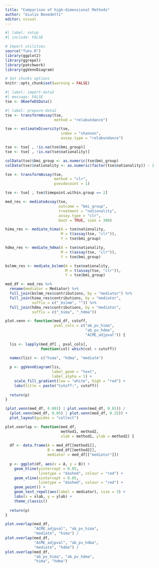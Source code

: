 ```yaml
---
title: "Comparison of high-dimensional Methods"
author: "Giulio Benedetti"
editor: visual
---
```


```r
#| label: setup
#| include: FALSE

# Import utilities
source("funs.R")
library(ggplot2)
library(ggrepel)
library(patchwork)
library(ggVennDiagram)

# Set chunks options
knitr::opts_chunk$set(warning = FALSE)
```

```r
#| label: import-data2
#| message: FALSE
tse <- OKeefeDSData()
```

```r
#| label: prepare-data2
tse <- transformAssay(tse,
                      method = "relabundance")

tse <- estimateDiversity(tse,
                         index = "shannon",
                         assay.type = "relabundance")
```

```r
tse <- tse[ , !is.na(tse$bmi_group)]
tse <- tse[ , !is.na(tse$nationality)]

colData(tse)$bmi_group <- as.numeric(tse$bmi_group)
colData(tse)$nationality <- as.numeric(factor(tse$nationality)) - 1

tse <- transformAssay(tse,
                      method = "clr",
                      pseudocount = 1)

tse <- tse[ , tse$timepoint.within.group == 2]
```

```r
med_res <- mediateAssay(tse,
                        outcome = "bmi_group",
                        treatment = "nationality",
                        assay.type = "clr",
                        boot = TRUE, sims = 300)

hima_res <- mediate_hima(A = tse$nationality,
                         M = t(assay(tse, "clr")),
                         Y = tse$bmi_group)

hdma_res <- mediate_hdma(A = tse$nationality,
                         M = t(assay(tse, "clr")),
                         Y = tse$bmi_group)

bslmm_res <- mediate_bslmm(A = tse$nationality,
                           M = t(assay(tse, "clr")),
                           Y = tse$bmi_group)
```

```r
med_df <- med_res %>%
  rename(mediator = Mediator) %>%
  full_join(bslmm_res$contributions, by = "mediator") %>%
  full_join(hima_res$contributions, by = "mediator",
            suffix = c("_bslmm", "")) %>%
  full_join(hdma_res$contributions, by = "mediator",
            suffix = c("_hima", "_hdma"))
```

```r
plot.venn <- function(med_df, cutoff,
                      pval_cols = c("ab_pv_hima",
                                    "ab_pv_hdma",
                                    "ACME_adjpval")) {
  
  lis <- lapply(med_df[ , pval_cols],
                function(col) which(col < cutoff))
  
  names(lis) <- c("hima", "hdma", "mediate")

  p <- ggVennDiagram(lis,
                     label_geom = "text",
                     label_alpha = 1) +
    scale_fill_gradient(low = "white", high = "red") +
    labs(title = paste("Cutoff:", cutoff))
  
  return(p)
}
```

```r
(plot.venn(med_df, 0.001) | plot.venn(med_df, 0.01)) /
  (plot.venn(med_df, 0.05) | plot.venn(med_df, 0.25)) +
  plot_layout(guides = "collect")
```

```r
plot.overlap <- function(med_df,
                         method1, method2,
                         xlab = method1, ylab = method2) {
  
  df <- data.frame(A = med_df[[method1]],
                   B = med_df[[method2]],
                   mediator = med_df[["mediator"]])
  
  p <- ggplot(df, aes(x = A, y = B)) +
    geom_hline(yintercept = 0.05,
               linetype = "dashed", colour = "red") +
    geom_vline(xintercept = 0.05,
               linetype = "dashed", colour = "red") +
    geom_point() +
    geom_text_repel(aes(label = mediator), size = 3) +
    labs(x = xlab, y = ylab) +
    theme_classic()
  
  return(p)
}
```

```r
plot.overlap(med_df,
             "ACME_adjpval", "ab_pv_hima",
             "mediate", "hima") /
plot.overlap(med_df,
             "ACME_adjpval", "ab_pv_hdma",
             "mediate", "hdma") /
plot.overlap(med_df,
             "ab_pv_hima", "ab_pv_hdma",
             "hima", "hdma")
```
